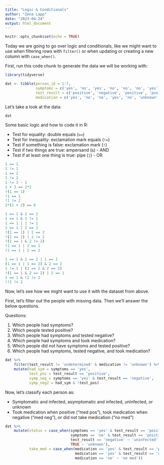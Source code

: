 ```yaml
---
title: "Logic & Conditionals"
author: "Zena Lapp"
date: "2023-04-24"
output: html_document
---
```


```r
knitr::opts_chunk$set(echo = TRUE)
```

Today we are going to go over logic and conditionals, like we might want to use when filtering rows with `filter()` or when updating or creating a new column with `case_when()`.

First, run this code chunk to generate the data we will be working with:

```r
library(tidyverse)

dat <- tibble(person_id = 1:7,
              symptoms = c('yes', 'no', 'yes', 'no', 'no', 'no', 'yes'),
              test_result = c('positive', 'negative', 'positive', 'positive', 'undetermined', 'negative', 'negative'),
              medication = c('yes', 'no', 'no', 'yes', 'no', 'unknown', 'yes'))
```

Let's take a look at the data:

```r
dat
```

Some basic logic and how to code it in R:

- Test for equality: double equals (`==`)
- Test for inequality: exclamation mark equals (`!=`)
- Test if something is false: exclamation mark (`!`)
- Test if two things are true: ampersand (`&`) - AND
- Test if at least one thing is true: pipe (`|`) - OR

```r
1 == 1
1 != 1
1 == 2
1 != 2
1 != 3 - 1
1 + 3 == 2*2
!(1 == 1)
!1 == 1
!1 != 2
2*(1 + 2) == 6

1 == 1 & 2 == 2
1 == 1 & 1 != 1
1 == 1 | 1 != 1
1 == 1 | 2 == 2
!(1 == 1) | 2 == 2
!(1 == 1) | 2 != 2
!(1 == 1 & 2 != 2)
!1 == 1 | 2 == 1
!1 == 1 | 2 == 2

1 == 1 & 2 == 2 | 1 == 2
(1 == 1 | 1 == 2) & 2 == 2
1 != 1 | (1 == 2 & 2 == 2)
!(1 == 1 & 2 == 2) | 2 == 1
1 == 1 & !2 != 2
!!2 != 2
```

Now, let's see how we might want to use it with the dataset from above.

First, let's filter out the people with missing data. Then we'll answer the below questions.

Questions:

1. Which people had symptoms?
1. Which people tested positive?
1. Which people had symptoms and tested negative?
1. Which people had symptoms and took medication? 
1. Which people did not have symptoms and tested positive? 
1. Which people had symptoms, tested negative, and took medication? 

```r
dat %>%
    filter(test_result != 'undetermined' & medication != 'unknown') %>%
    mutate(had_sym = symptoms == 'yes',
           test_pos = test_result == 'positive',
           symp_neg = symptoms == 'yes' & test_result == 'negative',
           symp_neg2 = had_sym & !test_pos)
```

Now, let's classify each person as:

- Symptomatic and infected, asymptomatic and infected, uninfected, or unknown
- Took medication when positive ("med pos"), took medication when negative ("med neg"), or did not take medication ("no med")

```r
dat %>%
    mutate(status = case_when(symptoms == 'yes' & test_result == 'positive' ~ 'symptomatic',
                              symptoms == 'no' & test_result == 'positive' ~ 'asymptomatic',
                              test_result == 'negative' ~ 'uninfected',
                              TRUE ~ 'unknown'),
           take_med = case_when(medication == 'yes' & test_result == 'positive' ~ 'med pos',
                                medication == 'yes' & test_result == 'negative' ~ 'med neg',
                                medication == 'no' ~ 'no med'))
```

